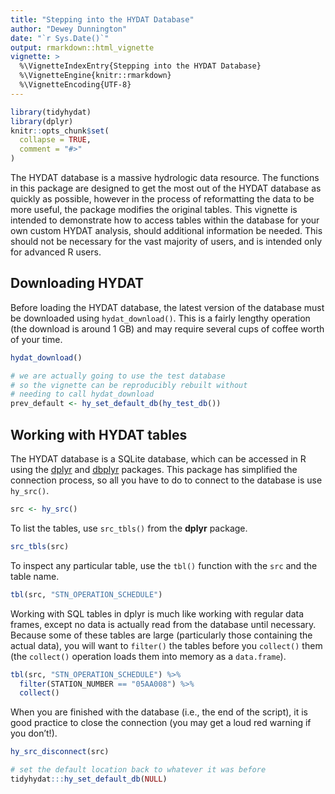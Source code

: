 ```yaml
---
title: "Stepping into the HYDAT Database"
author: "Dewey Dunnington"
date: "`r Sys.Date()`"
output: rmarkdown::html_vignette
vignette: >
  %\VignetteIndexEntry{Stepping into the HYDAT Database}
  %\VignetteEngine{knitr::rmarkdown}
  %\VignetteEncoding{UTF-8}
---
```


```r
library(tidyhydat)
library(dplyr)
knitr::opts_chunk$set(
  collapse = TRUE,
  comment = "#>"
)
```

The HYDAT database is a massive hydrologic data resource. The functions in this package are designed to get the most out of the HYDAT database as quickly as possible, however in the process of reformatting the data to be more useful, the package modifies the original tables. This vignette is intended to demonstrate how to access tables within the database for your own custom HYDAT analysis, should additional information be needed. This should not be necessary for the vast majority of users, and is intended only for advanced R users.

## Downloading HYDAT

Before loading the HYDAT database, the latest version of the database must be downloaded using `hydat_download()`. This is a fairly lengthy operation (the download is around 1 GB) and may require several cups of coffee worth of your time.

```r
hydat_download()
```

```r
# we are actually going to use the test database
# so the vignette can be reproducibly rebuilt without
# needing to call hydat_download
prev_default <- hy_set_default_db(hy_test_db())
```

## Working with HYDAT tables

The HYDAT database is a SQLite database, which can be accessed in R using the [dplyr](http://dplyr.tidyverse.org/) and [dbplyr](http://dbplyr.tidyverse.org/) packages. This package has simplified the connection process, so all you have to do to connect to the database is use `hy_src()`.

```r
src <- hy_src()
```

To list the tables, use `src_tbls()` from the **dplyr** package.

```r
src_tbls(src)
```

To inspect any particular table, use the `tbl()` function with the `src` and the table name.

```r
tbl(src, "STN_OPERATION_SCHEDULE")
```

Working with SQL tables in dplyr is much like working with regular data frames, except no data is actually read from the database until necessary. Because some of these tables are large (particularly those containing the actual data), you will want to `filter()` the tables before you `collect()` them (the `collect()` operation loads them into memory as a `data.frame`).

```r
tbl(src, "STN_OPERATION_SCHEDULE") %>%
  filter(STATION_NUMBER == "05AA008") %>%
  collect()
```

When you are finished with the database (i.e., the end of the script), it is good practice to close the connection (you may get a loud red warning if you don't!).

```r
hy_src_disconnect(src)
```

```r
# set the default location back to whatever it was before
tidyhydat:::hy_set_default_db(NULL)
```
